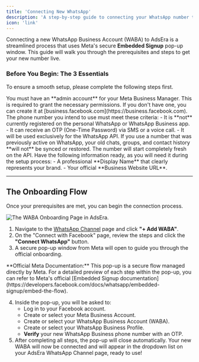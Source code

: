 ```yaml
---
title: 'Connecting New WhatsApp'
description: 'A step-by-step guide to connecting your WhatsApp number to AdsEra using Meta Embedded Signup flow.'
icon: 'link'
---
```

Connecting a new WhatsApp Business Account (WABA) to AdsEra is a streamlined process that uses Meta's secure **Embedded Signup** pop-up window. This guide will walk you through the prerequisites and steps to get your new number live.

### Before You Begin: The 3 Essentials

To ensure a smooth setup, please complete the following steps first.

<Steps>
<Step title="Step 1: Prepare Your Meta Business Manager">
You must have an **admin account** for your Meta Business Manager. This is required to grant the necessary permissions. If you don't have one, you can create it at [business.facebook.com](https://business.facebook.com).
</Step>

<Step title="Step 2: Prepare a Fresh Phone Number">
The phone number you intend to use must meet these criteria:
- It is **not** currently registered on the personal WhatsApp or WhatsApp Business app.
- It can receive an OTP (One-Time Password) via SMS or a voice call.
- It will be used exclusively for the WhatsApp API.

<Warning>
  If you use a number that was previously active on WhatsApp, your old chats, groups, and contact history **will not** be synced or restored. The number will start completely fresh on the API.
</Warning>
</Step>

<Step title="Step 3: Prepare Your Business Details">
Have the following information ready, as you will need it during the setup process:
- A professional **Display Name** that clearly represents your brand.
- Your official **Business Website URL**.
</Step>
</Steps>

---

## The Onboarding Flow

Once your prerequisites are met, you can begin the connection process.

![The WABA Onboarding Page in AdsEra.](https://sgp1.digitaloceanspaces.com/whatsera/7a0b6771-39b6-4dcf-9cc7-11e7166ac0bb_wa_add.png)

1. Navigate to the [WhatsApp Channel](/help/channel/whatsapp/whatsapp) page and click **"+ Add WABA"**.
2. On the "Connect with Facebook" page, review the steps and click the **"Connect WhatsApp"** button.
3. A secure pop-up window from Meta will open to guide you through the official onboarding.

<Info>
  **Official Meta Documentation:** This pop-up is a secure flow managed directly by Meta. For a detailed preview of each step within the pop-up, you can refer to Meta's official [Embedded Signup documentation](https://developers.facebook.com/docs/whatsapp/embedded-signup/embed-the-flow).
</Info>

4. Inside the pop-up, you will be asked to:
    - Log in to your Facebook account.
    - Create or select your Meta Business Account.
    - Create or select your WhatsApp Business Account (WABA).
    - Create or select your WhatsApp Business Profile.
    - **Verify** your new WhatsApp Business phone number with an OTP.
5. After completing all steps, the pop-up will close automatically. Your new WABA will now be connected and will appear in the dropdown list on your AdsEra WhatsApp Channel page, ready to use!